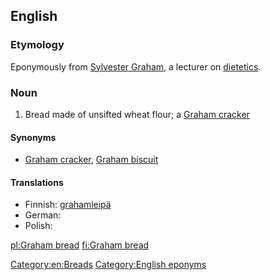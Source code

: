 ==English==

===Etymology===
Eponymously from [[w:Sylvester Graham|Sylvester Graham]], a lecturer on [[dietetics]].

===Noun===
{{en-noun|sg=[[Graham]] [[bread]]}}

# {{US|regional}} Bread made of unsifted wheat flour; a [[Graham cracker]]

====Synonyms====
* [[Graham cracker]], [[Graham biscuit]]

====Translations====
* Finnish: [[grahamleipä]]
* German: {{t-|de|Grahambrot|n}}
* Polish: {{t+|pl|graham|m}}

[[Category:en:Breads]]
[[Category:English eponyms]]

[[pl:Graham bread]]
[[fi:Graham bread]]
